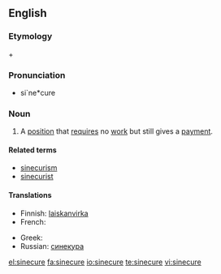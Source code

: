 ==English==

===Etymology===
{{etyl|la}} {{term|sine||without|lang=la}} + {{term|cura|cūra|care|lang=la}}

===Pronunciation===
* si`ne*cure

===Noun===
{{wikipedia}}
{{en-noun}}

# A [[position]] that [[require]]s no [[work]] but still gives a [[payment]].

====Related terms====
* [[sinecurism]]
* [[sinecurist]]

====Translations====
{{trans-top|a position that requires no work but still gives a payment}}
* Finnish: [[laiskanvirka]]
* French: {{t+|fr|sinécure}}
{{trans-mid}}
* Greek: {{t+|el|αργομισθία|f|tr=argomisthía|sc=Grek}}
* Russian: [[синекура]] {{f}}
{{trans-bottom}}

[[el:sinecure]]
[[fa:sinecure]]
[[io:sinecure]]
[[te:sinecure]]
[[vi:sinecure]]